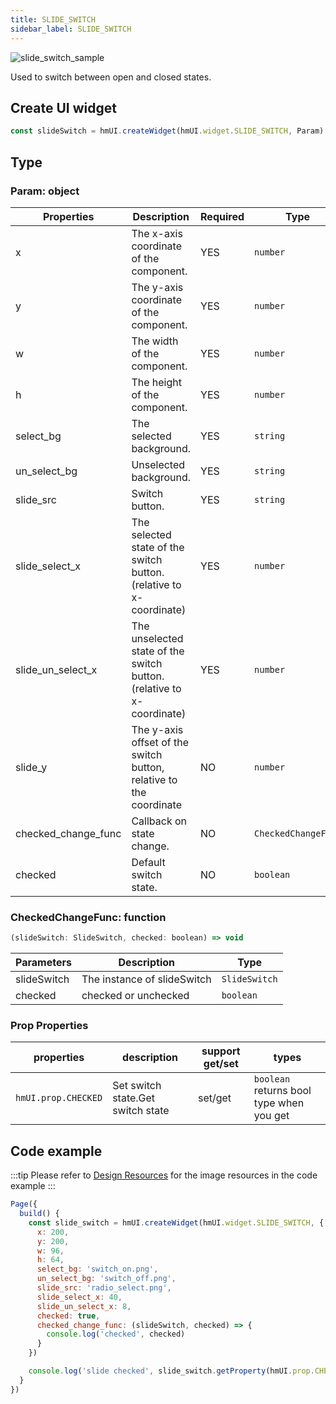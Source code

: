 ```yaml
---
title: SLIDE_SWITCH
sidebar_label: SLIDE_SWITCH
---
```


![slide_switch_sample](/img/api/slide_switch_sample.jpg)

Used to switch between open and closed states.

## Create UI widget

```js
const slideSwitch = hmUI.createWidget(hmUI.widget.SLIDE_SWITCH, Param)
```

## Type

### Param: object

| Properties          | Description                                                          | Required | Type                |
| ------------------- | -------------------------------------------------------------------- | -------- | ------------------- |
| x                   | The x-axis coordinate of the component.                              | YES      | `number`            |
| y                   | The y-axis coordinate of the component.                              | YES      | `number`            |
| w                   | The width of the component.                                          | YES      | `number`            |
| h                   | The height of the component.                                         | YES      | `number`            |
| select_bg           | The selected background.                                             | YES      | `string`            |
| un_select_bg        | Unselected background.                                               | YES      | `string`            |
| slide_src           | Switch button.                                                       | YES      | `string`            |
| slide_select_x      | The selected state of the switch button.(relative to x-coordinate)   | YES      | `number`            |
| slide_un_select_x   | The unselected state of the switch button.(relative to x-coordinate) | YES      | `number`            |
| slide_y             | The y-axis offset of the switch button, relative to the coordinate   | NO       | `number`            |
| checked_change_func | Callback on state change.                                            | NO       | `CheckedChangeFunc` |
| checked             | Default switch state.                                                | NO       | `boolean`           |

### CheckedChangeFunc: function

```js
(slideSwitch: SlideSwitch, checked: boolean) => void
```

| Parameters  | Description                 | Type          |
| ----------- | --------------------------- | ------------- |
| slideSwitch | The instance of slideSwitch | `SlideSwitch` |
| checked     | checked or unchecked        | `boolean`     |

### Prop Properties

| properties          | description                       | support get/set | types                                    |
| ------------------- | --------------------------------- | --------------- | ---------------------------------------- |
| `hmUI.prop.CHECKED` | Set switch state.Get switch state | set/get         | `boolean` returns bool type when you get |

## Code example

:::tip
Please refer to [Design Resources](../../../../reference/related-resources/design-resources.mdx) for the image resources in the code example
:::

```js
Page({
  build() {
    const slide_switch = hmUI.createWidget(hmUI.widget.SLIDE_SWITCH, {
      x: 200,
      y: 200,
      w: 96,
      h: 64,
      select_bg: 'switch_on.png',
      un_select_bg: 'switch_off.png',
      slide_src: 'radio_select.png',
      slide_select_x: 40,
      slide_un_select_x: 8,
      checked: true,
      checked_change_func: (slideSwitch, checked) => {
        console.log('checked', checked)
      }
    })

    console.log('slide checked', slide_switch.getProperty(hmUI.prop.CHECKED))
  }
})
```
